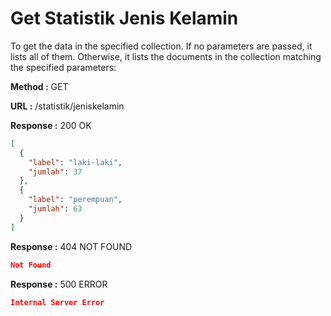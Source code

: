 
# Get Statistik Jenis Kelamin

To get the data in the specified collection. If no parameters are passed, it lists all of them.
Otherwise, it lists the documents in the collection matching the specified parameters:

**Method :** <Badge>GET</Badge>

**URL :** <Badge variant="dark">/statistik/jeniskelamin</Badge>

**Response :** <BadgeOutline variant="success">200 OK</BadgeOutline>

```json
[
  {
    "label": "laki-laki",
    "jumlah": 37
  },
  {
    "label": "perempuan",
    "jumlah": 63
  }
]
```

**Response :** <BadgeOutline variant="warning">404 NOT FOUND</BadgeOutline>

```json
Not Found
```

**Response :** <BadgeOutline variant="danger">500 ERROR</BadgeOutline>

```json
Internal Server Error
```
